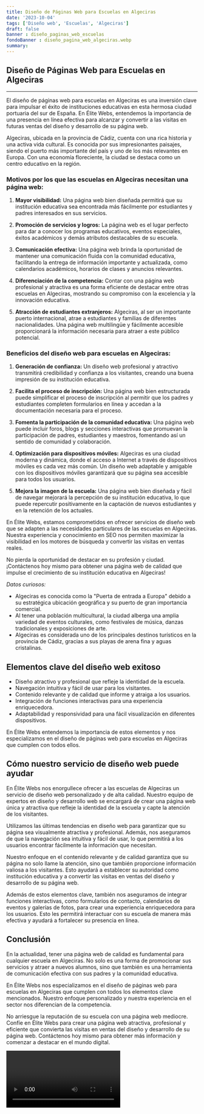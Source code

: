 ```yaml
---
title: Diseño de Páginas Web para Escuelas en Algeciras
date: '2023-10-04'
tags: ['Diseño web', 'Escuelas', 'Algeciras']
draft: false
banner : diseño_paginas_web_escuelas
fondoBanner : diseño_pagina_web_algeciras.webp
summary: 
---
```


## Diseño de Páginas Web para Escuelas en Algeciras

---

El diseño de páginas web para escuelas en Algeciras es una inversión clave para impulsar el éxito de instituciones educativas en esta hermosa ciudad portuaria del sur de España. En Élite Webs, entendemos la importancia de una presencia en línea efectiva para alcanzar y convertir a las visitas en futuras ventas del diseño y desarrollo de su página web.

Algeciras, ubicada en la provincia de Cádiz, cuenta con una rica historia y una activa vida cultural. Es conocida por sus impresionantes paisajes, siendo el puerto más importante del país y uno de los más relevantes en Europa. Con una economía floreciente, la ciudad se destaca como un centro educativo en la región.

### Motivos por los que las escuelas en Algeciras necesitan una página web:

1. **Mayor visibilidad:** Una página web bien diseñada permitirá que su institución educativa sea encontrada más fácilmente por estudiantes y padres interesados en sus servicios. 

2. **Promoción de servicios y logros:** La página web es el lugar perfecto para dar a conocer los programas educativos, eventos especiales, éxitos académicos y demás atributos destacables de su escuela.

3. **Comunicación efectiva:** Una página web brinda la oportunidad de mantener una comunicación fluida con la comunidad educativa, facilitando la entrega de información importante y actualizada, como calendarios académicos, horarios de clases y anuncios relevantes.

4. **Diferenciación de la competencia:** Contar con una página web profesional y atractiva es una forma eficiente de destacar entre otras escuelas en Algeciras, mostrando su compromiso con la excelencia y la innovación educativa.

5. **Atracción de estudiantes extranjeros:** Algeciras, al ser un importante puerto internacional, atrae a estudiantes y familias de diferentes nacionalidades. Una página web multilingüe y fácilmente accesible proporcionará la información necesaria para atraer a este público potencial.

### Beneficios del diseño web para escuelas en Algeciras:

1. **Generación de confianza:** Un diseño web profesional y atractivo transmitirá credibilidad y confianza a los visitantes, creando una buena impresión de su institución educativa.

2. **Facilita el proceso de inscripción:** Una página web bien estructurada puede simplificar el proceso de inscripción al permitir que los padres y estudiantes completen formularios en línea y accedan a la documentación necesaria para el proceso.

3. **Fomenta la participación de la comunidad educativa:** Una página web puede incluir foros, blogs y secciones interactivas que promuevan la participación de padres, estudiantes y maestros, fomentando así un sentido de comunidad y colaboración.

4. **Optimización para dispositivos móviles:** Algeciras es una ciudad moderna y dinámica, donde el acceso a Internet a través de dispositivos móviles es cada vez más común. Un diseño web adaptable y amigable con los dispositivos móviles garantizará que su página sea accesible para todos los usuarios.

5. **Mejora la imagen de la escuela:** Una página web bien diseñada y fácil de navegar mejorará la percepción de su institución educativa, lo que puede repercutir positivamente en la captación de nuevos estudiantes y en la retención de los actuales.

En Élite Webs, estamos comprometidos en ofrecer servicios de diseño web que se adapten a las necesidades particulares de las escuelas en Algeciras. Nuestra experiencia y conocimiento en SEO nos permiten maximizar la visibilidad en los motores de búsqueda y convertir las visitas en ventas reales.

No pierda la oportunidad de destacar en su profesión y ciudad. ¡Contáctenos hoy mismo para obtener una página web de calidad que impulse el crecimiento de su institución educativa en Algeciras!

*Datos curiosos:*

- Algeciras es conocida como la "Puerta de entrada a Europa" debido a su estratégica ubicación geográfica y su puerto de gran importancia comercial.
- Al tener una población multicultural, la ciudad alberga una amplia variedad de eventos culturales, como festivales de música, danzas tradicionales y exposiciones de arte.
- Algeciras es considerada uno de los principales destinos turísticos en la provincia de Cádiz, gracias a sus playas de arena fina y aguas cristalinas.

<GifSeo />

<Cta />

## Elementos clave del diseño web exitoso

- Diseño atractivo y profesional que refleje la identidad de la escuela.
- Navegación intuitiva y fácil de usar para los visitantes.
- Contenido relevante y de calidad que informe y atraiga a los usuarios.
- Integración de funciones interactivas para una experiencia enriquecedora.
- Adaptabilidad y responsividad para una fácil visualización en diferentes dispositivos.
  
En Élite Webs entendemos la importancia de estos elementos y nos especializamos en el diseño de páginas web para escuelas en Algeciras que cumplen con todos ellos.

## Cómo nuestro servicio de diseño web puede ayudar

En Élite Webs nos enorgullece ofrecer a las escuelas de Algeciras un servicio de diseño web personalizado y de alta calidad. Nuestro equipo de expertos en diseño y desarrollo web se encargará de crear una página web única y atractiva que refleje la identidad de la escuela y capte la atención de los visitantes.

Utilizamos las últimas tendencias en diseño web para garantizar que su página sea visualmente atractiva y profesional. Además, nos aseguramos de que la navegación sea intuitiva y fácil de usar, lo que permitirá a los usuarios encontrar fácilmente la información que necesitan.

Nuestro enfoque en el contenido relevante y de calidad garantiza que su página no solo llame la atención, sino que también proporcione información valiosa a los visitantes. Esto ayudará a establecer su autoridad como institución educativa y a convertir las visitas en ventas del diseño y desarrollo de su página web.

Además de estos elementos clave, también nos aseguramos de integrar funciones interactivas, como formularios de contacto, calendarios de eventos y galerías de fotos, para crear una experiencia enriquecedora para los usuarios. Esto les permitirá interactuar con su escuela de manera más efectiva y ayudará a fortalecer su presencia en línea.

## Conclusión

En la actualidad, tener una página web de calidad es fundamental para cualquier escuela en Algeciras. No solo es una forma de promocionar sus servicios y atraer a nuevos alumnos, sino que también es una herramienta de comunicación efectiva con sus padres y la comunidad educativa.

En Élite Webs nos especializamos en el diseño de páginas web para escuelas en Algeciras que cumplen con todos los elementos clave mencionados. Nuestro enfoque personalizado y nuestra experiencia en el sector nos diferencian de la competencia.

No arriesgue la reputación de su escuela con una página web mediocre. Confíe en Élite Webs para crear una página web atractiva, profesional y eficiente que convierta las visitas en ventas del diseño y desarrollo de su página web. Contáctenos hoy mismo para obtener más información y comenzar a destacar en el mundo digital.

<Video />

<CtaBot job='Escuelas' city='Algeciras'/>

<Gmaps query='Algeciras+españa+maps' />